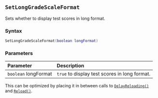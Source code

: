 ::: {.minipage data-latex="{\textwidth}"}
## `SetLongGradeScaleFormat`

Sets whether to display test scores in long format.

### Syntax {-}

``` .lua
SetLongGradeScaleFormat(boolean longFormat)
```

### Parameters {-}

**Parameter** | **Description**
| :-- | :-- |
| `boolean` longFormat | `true` to display test scores in long format. |

:::: {.tipsection data-latex=""}
This can be optimized by placing it in between calls to [`DelayReloading()`](#batch-delayreloading) and [`Reload()`](#batch-reload).
::::
:::
